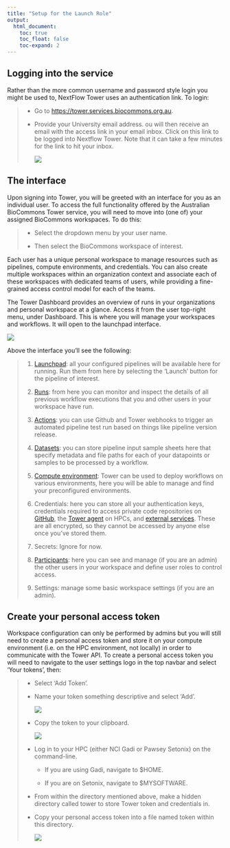 ```yaml
---
title: "Setup for the Launch Role"
output:
  html_document:
    toc: true
    toc_float: false
    toc-expand: 2
---
```


## Logging into the service

Rather than the more common username and password style login you might be used to, NextFlow Tower uses an authentication link. To login:

<div>

> -   Go to <https://tower.services.biocommons.org.au>.
>
> -   Provide your University email address. ou will then receive an email with the access link in your email inbox. Click on this link to be logged into Nextflow Tower. Note that it can take a few minutes for the link to hit your inbox.
>
>     ![](images/Screen%20Shot%202023-08-24%20at%203.07.50%20pm.png)

</div>

## The interface

Upon signing into Tower, you will be greeted with an interface for you as an individual user. To access the full functionality offered by the Australian BioCommons Tower service, you will need to move into (one of) your assigned BioCommons workspaces. To do this:

> -   Select the dropdown menu by your user name.
>
> -   Then select the BioCommons workspace of interest.

Each user has a unique personal workspace to manage resources such as pipelines, compute environments, and credentials. You can also create multiple workspaces within an organization context and associate each of these workspaces with dedicated teams of users, while providing a fine-grained access control model for each of the teams.

The Tower Dashboard provides an overview of runs in your organizations and personal workspace at a glance. Access it from the user top-right menu, under Dashboard. This is where you will manage your workspaces and workflows. It will open to the launchpad interface.

![](images/Screen%20Shot%202023-08-24%20at%202.17.37%20pm.png)

Above the interface you'll see the following:

<div>

> 1.  [Launchpad](https://help.tower.nf/23.1/launch/launchpad/?h=launchpad): all your configured pipelines will be available here for running. Run them from here by selecting the 'Launch' button for the pipeline of interest. 
>
> 2.  [Runs](https://help.tower.nf/23.1/monitoring/overview/?h=runs): from here you can monitor and inspect the details of all previous workflow executions that you and other users in your workspace have run.
>
> 3.  [Actions](https://help.tower.nf/23.1/pipeline-actions/overview/?h=actions): you can use Github and Tower webhooks to trigger an automated pipeline test run based on things like pipeline version release. 
>
> 4.  [Datasets](https://help.tower.nf/23.1/datasets/overview/): you can store pipeline input sample sheets here that specify metadata and file paths for each of your datapoints or samples to be processed by a workflow. 
>
> 5.  [Compute environment](https://help.tower.nf/23.1/enterprise/configuration/compute_environments/): Tower can be used to deploy workflows on various environments, here you will be able to manage and find your preconfigured environments. 
>
> 6.  Credentials: here you can store all your authentication keys, credentials required to access private code repositories on [GitHub](https://help.tower.nf/23.1/enterprise/configuration/authentication/?#github-identity-provider), the [Tower agent](https://help.tower.nf/23.1/credentials/agent_credentials/) on HPCs, and [external services](https://help.tower.nf/23.1/enterprise/configuration/authentication/). These are all encrypted, so they cannot be accessed by anyone else once you've stored them. 
>
> 7.  Secrets: Ignore for now. 
>
> 8.  [Participants](https://help.tower.nf/23.1/orgs-and-teams/workspace-management/?h=#participant-roles): here you can see and manage (if you are an admin) the other users in your workspace and define user roles to control access. 
>
> 9.  Settings: manage some basic workspace settings (if you are an admin).

</div>

## Create your personal access token

Workspace configuration can only be performed by admins but you will still need to create a personal access token and store it on your compute environment (i.e. on the HPC environment, not locally) in order to communicate with the Tower API. To create a personal access token you will need to navigate to the user settings logo in the top navbar and select 'Your tokens', then:

> -   Select 'Add Token'. 
>
> -   Name your token something descriptive and select 'Add'.
>
>     ![](images/Screen%20Shot%202023-08-25%20at%202.58.54%20pm.png)
>
> -   Copy the token to your clipboard.
>
>     ![](images/Screen%20Shot%202023-08-25%20at%202.59.14%20pm.png)
>
> -   Log in to your HPC (either NCI Gadi or Pawsey Setonix) on the command-line.
>
>     -   If you are using Gadi, navigate to \$HOME.
>
>     -   If you are on Setonix, navigate to \$MYSOFTWARE.
>
> -   From within the directory mentioned above, make a hidden directory called tower to store Tower token and credentials in.
>
> -   Copy your personal access token into a file named token within this directory.
>
>     ![](images/Screen%20Shot%202023-08-25%20at%203.04.27%20pm.png)
